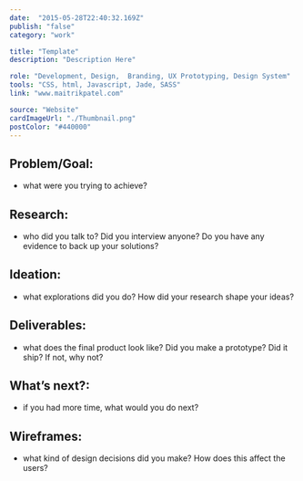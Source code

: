 ```yaml
---
date:  "2015-05-28T22:40:32.169Z"
publish: "false" 
category: "work"

title: "Template"
description: "Description Here"

role: "Development, Design,  Branding, UX Prototyping, Design System" 
tools: "CSS, html, Javascript, Jade, SASS"
link: "www.maitrikpatel.com" 

source: "Website"
cardImageUrl: "./Thumbnail.png"
postColor: "#440000"
---
```


## Problem/Goal:
- what were you trying to achieve?

## Research:
- who did you talk to? Did you interview anyone? Do you have any evidence to back up your solutions?

## Ideation:
- what explorations did you do? How did your research shape your ideas?

## Deliverables:
- what does the final product look like? Did you make a prototype? Did it ship? If not, why not?

## What’s next?:
- if you had more time, what would you do next?

## Wireframes:
- what kind of design decisions did you make? How does this affect the users?
